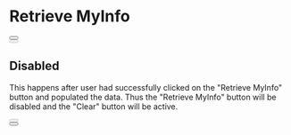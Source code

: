
<Meta title="Patterns/Retrieve MyInfo/html" />

# Retrieve MyInfo

<Canvas>
  <Story name="Default">
    <div class="container text-center col-auto m-0 p-0">
      <div class="row">
        <div class="col-auto px-1">
          <button type="button" class="btn sgds singpass retrieve-myinfo"></button>
        </div>
        <div class="col-auto px-1">
          <button type="button" class="btn sgds singpass retrieve-myinfo-clear" disabled></button>
        </div>
      </div>
    </div>
  </Story>
</Canvas>

## Disabled
This happens after user had successfully clicked on the "Retrieve MyInfo" button and populated the data. Thus the "Retrieve MyInfo" button will be disabled and the "Clear" button will be active.

<Canvas>
  <Story name="Disabled">
    <div class="container text-center col-auto m-0 p-0">
      <div class="row">
        <div class="col-auto px-1">
          <button type="button" class="btn sgds singpass retrieve-myinfo" disabled></button>
        </div>
        <div class="col-auto px-1">
          <button type="button" class="btn sgds singpass retrieve-myinfo-clear"></button>
        </div>
      </div>
    </div>
  </Story>
</Canvas>